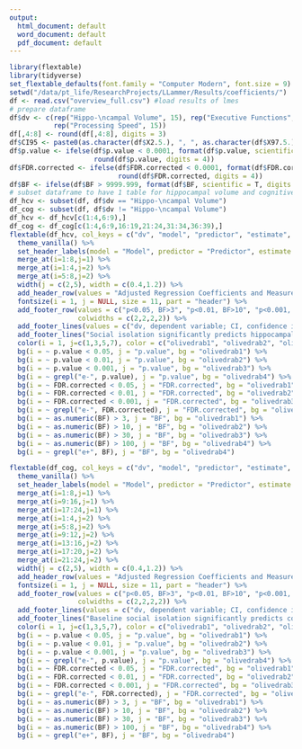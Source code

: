 ```yaml
---
output:
  html_document: default
  word_document: default
  pdf_document: default
---
```



```r
library(flextable)
library(tidyverse)
set_flextable_defaults(font.family = "Computer Modern", font.size = 9)
setwd("/data/pt_life/ResearchProjects/LLammer/Results/coefficients/")
df <- read.csv("overview_full.csv") #load results of lmes
# prepare dataframe
df$dv <- c(rep("Hippo-\ncampal Volume", 15), rep("Executive Functions", 15), rep("Memory", 15), 
           rep("Processing Speed", 15))
df[,4:8] <- round(df[,4:8], digits = 3)
df$CI95 <- paste0(as.character(df$X2.5.), ", ", as.character(df$X97.5.))
df$p.value <- ifelse(df$p.value < 0.0001, format(df$p.value, scientific = T, digits = 2), 
                     round(df$p.value, digits = 4))
df$FDR.corrected <- ifelse(df$FDR.corrected < 0.0001, format(df$FDR.corrected, scientific = T, digits = 2), 
                           round(df$FDR.corrected, digits = 4))
df$BF <- ifelse(df$BF > 9999.999, format(df$BF, scientific = T, digits = 2), round(df$BF, digits = 3))
# subset dataframe to have 1 table for hippocampal volume and cognitive functions each
df_hcv <- subset(df, df$dv == "Hippo-\ncampal Volume")
df_cog <- subset(df, df$dv != "Hippo-\ncampal Volume")
df_hcv <- df_hcv[c(1:4,6:9),]
df_cog <- df_cog[c(1:4,6:9,16:19,21:24,31:34,36:39),]
flextable(df_hcv, col_keys = c("dv", "model", "predictor", "estimate", "CI95", "p.value", "FDR.corrected", "BF")) %>%
  theme_vanilla() %>%
  set_header_labels(model = "Model", predictor = "Predictor", estimate = "Estimate", p.value = "p-value", FDR.corrected = "FDR", CI95 = "95% CI") %>%
  merge_at(i=1:8,j=1) %>% 
  merge_at(i=1:4,j=2) %>% 
  merge_at(i=5:8,j=2) %>% 
  width(j = c(2,5), width = c(0.4,1.2)) %>%
  add_header_row(values = "Adjusted Regression Coefficients and Measures of Significance", colwidths = 8) %>%
  fontsize(i = 1, j = NULL, size = 11, part = "header") %>%
  add_footer_row(values = c("p<0.05, BF>3", "p<0.01, BF>10", "p<0.001, BF>30", "p<0.0001, BF>100"),
                 colwidths = c(2,2,2,2)) %>%
  add_footer_lines(values = c("dv, dependent variable; CI, confidence interval; FDR, p-values after FDR-correction; BF, Bayes Factor in favour of alternative hypothesis; LSNS_base, baseline Lubben Social Network Score; LSNS_change, change in Lubben Social Network Score; CESD, Center for Epidemiological Studies-Depression", "full model1: dv~LSNS_base+LSNS_change+age_base+age_change+gender", "full model2: model1 + hypertension+diabetes+education+BMI+CESD" )) %>%
  add_footer_lines("Social isolation significantly predicts hippocampal volume after multiplicity control. Bayes Factors provide strong evidence in favour of the alternative hypotheses for baseline social isolation and anecdotal to moderate evidence for change in social isolation. The effect size of one point on the  LSNS is equivalent to a baseline age difference of around two and a half months.") %>%
  color(i = 1, j=c(1,3,5,7), color = c("olivedrab1", "olivedrab2", "olivedrab3", "olivedrab4"), part = "footer") %>%
  bg(i = ~ p.value < 0.05, j = "p.value", bg = "olivedrab1") %>%
  bg(i = ~ p.value < 0.01, j = "p.value", bg = "olivedrab2") %>%
  bg(i = ~ p.value < 0.001, j = "p.value", bg = "olivedrab3") %>%
  bg(i = ~ grepl("e-", p.value), j = "p.value", bg = "olivedrab4") %>%
  bg(i = ~ FDR.corrected < 0.05, j = "FDR.corrected", bg = "olivedrab1") %>%
  bg(i = ~ FDR.corrected < 0.01, j = "FDR.corrected", bg = "olivedrab2") %>%
  bg(i = ~ FDR.corrected < 0.001, j = "FDR.corrected", bg = "olivedrab3") %>%
  bg(i = ~ grepl("e-", FDR.corrected), j = "FDR.corrected", bg = "olivedrab4") %>%
  bg(i = ~ as.numeric(BF) > 3, j = "BF", bg = "olivedrab1") %>%
  bg(i = ~ as.numeric(BF) > 10, j = "BF", bg = "olivedrab2") %>%
  bg(i = ~ as.numeric(BF) > 30, j = "BF", bg = "olivedrab3") %>%
  bg(i = ~ as.numeric(BF) > 100, j = "BF", bg = "olivedrab4") %>%
  bg(i = ~ grepl("e+", BF), j = "BF", bg = "olivedrab4")

flextable(df_cog, col_keys = c("dv", "model", "predictor", "estimate", "CI95", "p.value", "FDR.corrected", "BF")) %>%
  theme_vanilla() %>%
  set_header_labels(model = "Model", predictor = "Predictor", estimate = "Estimate", p.value = "p-value", FDR.corrected = "FDR", CI95 = "95% CI") %>%
  merge_at(i=1:8,j=1) %>%
  merge_at(i=9:16,j=1) %>%
  merge_at(i=17:24,j=1) %>%
  merge_at(i=1:4,j=2) %>% 
  merge_at(i=5:8,j=2) %>%
  merge_at(i=9:12,j=2) %>% 
  merge_at(i=13:16,j=2) %>%
  merge_at(i=17:20,j=2) %>% 
  merge_at(i=21:24,j=2) %>%
  width(j = c(2,5), width = c(0.4,1.2)) %>%
  add_header_row(values = "Adjusted Regression Coefficients and Measures of Significance", colwidths = 8) %>%
  fontsize(i = 1, j = NULL, size = 11, part = "header") %>%
  add_footer_row(values = c("p<0.05, BF>3", "p<0.01, BF>10", "p<0.001, BF>30", "p<0.0001, BF>100"),
                 colwidths = c(2,2,2,2)) %>%
  add_footer_lines(values = c("dv, dependent variable; CI, confidence interval; FDR, p-values after FDR-correction; BF, Bayes Factor in favour of alternative hypothesis; LSNS_base, baseline Lubben Social Network Score; LSNS_change, change in Lubben Social Network Score; CESD, Center for Epidemiological Studies-Depression", "full model1: dv~LSNS_base+LSNS_change+age_base+age_change+gender", "full model2: model1 + hypertension+diabetes+education+BMI+CESD" )) %>%
  add_footer_lines("Baseline social isolation significantly predicts cognitive functions after FDR-correction and BFs provide very strong to decisive evidence in favour of the alternative hypotheses. Only for model 2 of memory evidence is weak. No association of change in social isolation with executive functions is detected and evidence for associations with memory and processing speed are limited.") %>%
  color(i = 1, j=c(1,3,5,7), color = c("olivedrab1", "olivedrab2", "olivedrab3", "olivedrab4"), part = "footer") %>%
  bg(i = ~ p.value < 0.05, j = "p.value", bg = "olivedrab1") %>%
  bg(i = ~ p.value < 0.01, j = "p.value", bg = "olivedrab2") %>%
  bg(i = ~ p.value < 0.001, j = "p.value", bg = "olivedrab3") %>%
  bg(i = ~ grepl("e-", p.value), j = "p.value", bg = "olivedrab4") %>%
  bg(i = ~ FDR.corrected < 0.05, j = "FDR.corrected", bg = "olivedrab1") %>%
  bg(i = ~ FDR.corrected < 0.01, j = "FDR.corrected", bg = "olivedrab2") %>%
  bg(i = ~ FDR.corrected < 0.001, j = "FDR.corrected", bg = "olivedrab3") %>%
  bg(i = ~ grepl("e-", FDR.corrected), j = "FDR.corrected", bg = "olivedrab4") %>%
  bg(i = ~ as.numeric(BF) > 3, j = "BF", bg = "olivedrab1") %>%
  bg(i = ~ as.numeric(BF) > 10, j = "BF", bg = "olivedrab2") %>%
  bg(i = ~ as.numeric(BF) > 30, j = "BF", bg = "olivedrab3") %>%
  bg(i = ~ as.numeric(BF) > 100, j = "BF", bg = "olivedrab4") %>%
  bg(i = ~ grepl("e+", BF), j = "BF", bg = "olivedrab4")

```

